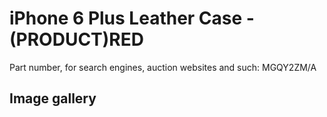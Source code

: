 # iPhone 6 Plus Leather Case - (PRODUCT)RED

Part number, for search engines, auction websites and such: MGQY2ZM/A

## Image gallery

<div style={{ width: "768px" }}>
  <GalleryComponent
    images={[
      {
        original: "/everysource/MGQY2",
        thumbnail: "/everypreview/MGQY2",
      },
      {
        original: "/everysource/MGQY2_AV1_GOLD",
        thumbnail: "/everypreview/MGQY2_AV1_GOLD",
      },
      {
        original: "/everysource/MGQY2_AV1_SILVER",
        thumbnail: "/everypreview/MGQY2_AV1_SILVER",
      },
      {
        original: "/everysource/MGQY2_AV1_SPACE_GRAY",
        thumbnail: "/everypreview/MGQY2_AV1_SPACE_GRAY",
      },
      {
        original: "/everysource/MGQY2_AV2",
        thumbnail: "/everypreview/MGQY2_AV2",
      },
      {
        original: "/everysource/MGQY2_AV3",
        thumbnail: "/everypreview/MGQY2_AV3",
      },
      {
        original: "/everysource/MGQY2_AV4",
        thumbnail: "/everypreview/MGQY2_AV4",
      },
      {
        original: "/everysource/MGQY2_AV5",
        thumbnail: "/everypreview/MGQY2_AV5",
      }
    ]}
  />
</div>